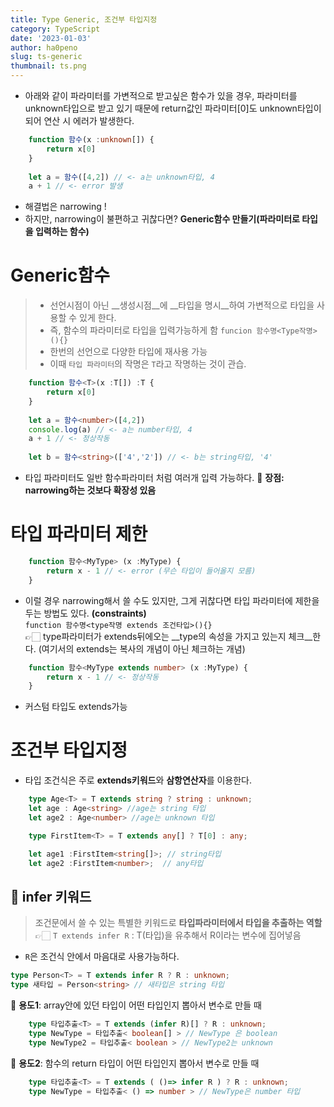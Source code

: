```yaml
---
title: Type Generic, 조건부 타입지정
category: TypeScript
date: '2023-01-03'
author: ha0peno
slug: ts-generic
thumbnail: ts.png
---
```



- 아래와 같이 파라미터를 가변적으로 받고싶은 함수가 있을 경우, 파라미터를 unknown타입으로 받고 있기 때문에 return값인 파라미터[0]도 unknown타입이 되어 연산 시 에러가 발생한다. 
```ts
	function 함수(x :unknown[]) {
    	return x[0]
    }
    
    let a = 함수([4,2]) // <- a는 unknown타입, 4
    a + 1 // <- error 발생
```
- 해결법은 narrowing ! 
- 하지만, narrowing이 불편하고 귀찮다면? __Generic함수 만들기(파라미터로 타입을 입력하는 함수)__


# Generic함수
> - 선언시점이 아닌 __생성시점__에 __타입을 명시__하여 가변적으로 타입을 사용할 수 있게 한다.
> - 즉, 함수의 파라미터로 타입을 입력가능하게 함 `funcion 함수명<Type작명>(){}`
> - 한번의 선언으로 다양한 타입에 재사용 가능
> - 이때 `타입 파라미터`의 작명은 `T`라고 작명하는 것이 관습.

```ts
	function 함수<T>(x :T[]) :T {
    	return x[0]
    }
    
    let a = 함수<number>([4,2])
    console.log(a) // <- a는 number타입, 4
    a + 1 // <- 정상작동
    
    let b = 함수<string>(['4','2']) // <- b는 string타입, '4'
```
- 타입 파라미터도 일반 함수파라미터 처럼 여러개 입력 가능하다.
🍓 **장점: narrowing하는 것보다 확장성 있음**

# 타입 파라미터 제한
```ts
	function 함수<MyType> (x :MyType) {
		return x - 1 // <- error (무슨 타입이 들어올지 모름)
	}
```
- 이럴 경우 narrowing해서 쓸 수도 있지만, 그게 귀찮다면 타입 파라미터에 제한을 두는 방법도 있다. **(constraints)** <br/>
`function 함수명<type작명 extends 조건타입>(){}`  <br/>
👉🏻 type파라미터가 extends뒤에오는 __type의 속성을 가지고 있는지 체크__한다. (여기서의 extends는 복사의 개념이 아닌 체크하는 개념)
```ts
	function 함수<MyType extends number> (x :MyType) {
		return x - 1 // <- 정상작동
	}
```
- 커스텀 타입도 extends가능


# 조건부 타입지정
- 타입 조건식은 주로 **extends키워드**와 **삼항연산자**를 이용한다.
```ts
	type Age<T> = T extends string ? string : unknown;
	let age : Age<string> //age는 string 타입
	let age2 : Age<number> //age는 unknown 타입
```
```ts
	type FirstItem<T> = T extends any[] ? T[0] : any;

	let age1 :FirstItem<string[]>; // string타입
	let age2 :FirstItem<number>;  // any타입
```


## 🌱 infer 키워드
> 조건문에서 쓸 수 있는 특별한 키워드로 **타입파라미터에서 타입을 추출하는 역할**
👉🏻 `T extends infer R` : T(타입)을 유추해서 R이라는 변수에 집어넣음
- `R`은 조건식 안에서 마음대로 사용가능하다.
```ts
type Person<T> = T extends infer R ? R : unknown; 
type 새타입 = Person<string> // 새타입은 string 타입
```


🤔 **용도1**: array안에 있던 타입이 어떤 타입인지 뽑아서 변수로 만들 때
```ts
	type 타입추출<T> = T extends (infer R)[] ? R : unknown; 
	type NewType = 타입추출< boolean[] > // NewType 은 boolean
    type NewType2 = 타입추출< boolean > // NewType2는 unknown
```
🤔 **용도2**: 함수의 return 타입이 어떤 타입인지 뽑아서 변수로 만들 때
```ts
	type 타입추출<T> = T extends ( ()=> infer R ) ? R : unknown; 
	type NewType = 타입추출< () => number > // NewType은 number 타입
```


